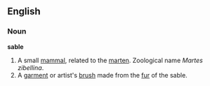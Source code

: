 {{wikipedia}}
==English==
===Noun===
'''sable'''
#A small [[mammal]], related to the [[marten]]. Zoological name ''Martes zibellina''.
#A [[garment]] or artist's [[brush]] made from the [[fur]] of the sable.